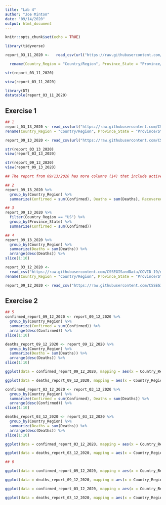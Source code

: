 ```yaml
---
title: "Lab 4"
author: "Joe Minton"
date: "09/14/2020" 
output: html_document
---
```


```r
knitr::opts_chunk$set(echo = TRUE)
```

```r
library(tidyverse)
```

```r
report_03_11_2020 <-   read_csv(url("https://raw.githubusercontent.com/CSSEGISandData/COVID-19/master/csse_covid_19_data/csse_covid_19_daily_reports/03-11-2020.csv")) %>%

  rename(Country_Region = "Country/Region", Province_State = "Province/State")
```

```r
str(report_03_11_2020)
```

```r
view(report_03_11_2020)
```

```r
library(DT)
datatable(report_03_11_2020)
```

## Exercise 1
```r
## 1
report_03_13_2020 <- read_csv(url("https://raw.githubusercontent.com/CSSEGISandData/COVID-19/master/csse_covid_19_data/csse_covid_19_daily_reports/03-13-2020.csv")) %>% 
rename(Country_Region = "Country/Region", Province_State = "Province/State")

report_09_13_2020 <- read_csv(url("https://raw.githubusercontent.com/CSSEGISandData/COVID-19/master/csse_covid_19_data/csse_covid_19_daily_reports/09-13-2020.csv"))

str(report_03_13_2020) 
view(report_03_13_2020)

str(report_09_13_2020)
view(report_09_13_2020)

## The report from 09/13/2020 has more columns (14) that include active reported cases, incidence rates, case-fatality ratios, has a total of 3,954 entries, and Maharashtra, India has the most confirmed cases. The report from 03/13/2020 only has 230 entries, 8 columns, is lacking the previously mentioned columns, and Hubei, China has the most confirmed cases.

## 2
report_09_13_2020 %>% 
  group_by(Country_Region) %>% 
  summarize(Confirmed = sum(Confirmed), Deaths = sum(Deaths), Recovered = sum(Recovered), Active = sum(Active))

## 3
report_09_13_2020 %>% 
  filter(Country_Region == "US") %>% 
  group_by(Province_State) %>% 
  summarize(Confirmed = sum(Confirmed))

## 4
report_09_13_2020 %>% 
  group_by(Country_Region) %>%
  summarize(Deaths = sum(Deaths)) %>% 
  arrange(desc(Deaths)) %>% 
slice(1:10)
```

```r
report_03_12_2020 <-
  read_csv("https://raw.githubusercontent.com/CSSEGISandData/COVID-19/master/csse_covid_19_data/csse_covid_19_daily_reports/03-12-2020.csv") %>% 
rename(Country_Region = "Country/Region", Province_State = "Province/State")

report_09_12_2020 <- read_csv("https://raw.githubusercontent.com/CSSEGISandData/COVID-19/master/csse_covid_19_data/csse_covid_19_daily_reports/09-12-2020.csv")
```

## Exercise 2
```r
## 5
confirmed_report_09_12_2020 <- report_09_12_2020 %>% 
  group_by(Country_Region) %>%
  summarize(Confirmed = sum(Confirmed)) %>% 
  arrange(desc(Confirmed)) %>% 
slice(1:10)

deaths_report_09_12_2020 <- report_09_12_2020 %>% 
  group_by(Country_Region) %>%
  summarize(Deaths = sum(Deaths)) %>% 
  arrange(desc(Deaths)) %>% 
slice(1:10)

ggplot(data = confirmed_report_09_12_2020, mapping = aes(x = Country_Region, y = Confirmed)) + geom_point() 

ggplot(data = deaths_report_09_12_2020, mapping = aes(x = Country_Region, y = Deaths)) + geom_point() 

confirmed_report_03_12_2020 <- report_03_12_2020 %>% 
  group_by(Country_Region) %>%
  summarize(Confirmed = sum(Confirmed), Deaths = sum(Deaths)) %>% 
  arrange(desc(Confirmed)) %>% 
slice(1:10)

deaths_report_03_12_2020 <- report_03_12_2020 %>% 
  group_by(Country_Region) %>%
  summarize(Deaths = sum(Deaths)) %>% 
  arrange(desc(Deaths)) %>% 
slice(1:10)

ggplot(data = confirmed_report_03_12_2020, mapping = aes(x = Country_Region, y = Confirmed)) + geom_point() 

ggplot(data = deaths_report_03_12_2020, mapping = aes(x = Country_Region, y = Deaths)) + geom_point() 

## 6

ggplot(data = confirmed_report_09_12_2020, mapping = aes(x = Country_Region, y = Confirmed)) + geom_bar(stat = "identity")

ggplot(data = deaths_report_09_12_2020, mapping = aes(x = Country_Region, y = Deaths)) + geom_bar(stat = "identity")

ggplot(data = confirmed_report_03_12_2020, mapping = aes(x = Country_Region, y = Confirmed)) + geom_bar(stat = "identity")

ggplot(data = deaths_report_03_12_2020, mapping = aes(x = Country_Region, y = Deaths)) + geom_bar(stat = "identity")

```

